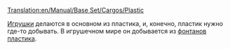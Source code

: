 [[Translation:en/Manual/Base Set/Cargos/Plastic]]

{{ru/Груз| груз=Пластик
| изображение=PlasticFountains.png
| производит=[[ru/Manual/Base Set/Industries/Фонтаны пластика|Фонтаны пластика]]
| принимает=[[ru/Manual/Base Set/Industries/Завод игрушек|Завод игрушек]]
}}

[[ru/Manual/Base Set/Cargos/Игрушки|Игрушки]] делаются в основном из пластика, и, конечно, пластик нужно где-то добывать. В игрушечном мире он добывается из [[ru/Manual/Base Set/Industries/Фонтаны пластика|фонтанов пластика]].